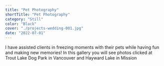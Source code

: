 ```yaml
---
title: "Pet Photography"
shortTitle: "Pet Photography"
category: "Still"
color: "Black"
cover: "./projects-wedding-001.jpg"
date: "2022-07-01"
---
```


I have assisted clients in freezing moments with their pets while having fun and making new memories! In this gallery you will see photos clicked at Trout Lake Dog Park in Vancouver and Hayward Lake in Mission
